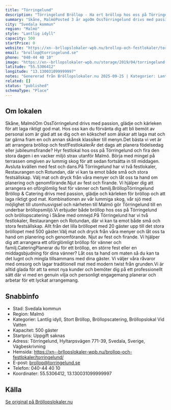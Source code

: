 ```yaml
---
title: "Törringelund"
description: "Törringelund Bröllop - Ha ert bröllop hos oss på Törringelund. Se vår fina Bröllopslokal. Skicka gärna en förfrågan så hjälper vi Er!"
summary: "Skåne, MalmöPosted 3 år agoOm OssTörringelund drivs med passion, glädje och kärleken för att laga riktigt god mat. Hos oss kan du förvänta dig att bli bemöt av personal som är glad att se dig och en…"
city: "Svedala kommun"
region: "Malmö"
style: "Lantlig idyll"
capacity: 500
startPrice: 0
website: "https://xn--brllopslokaler-wpb.nu/brollop-och-festlokaler/torringelund/"
email: "brollop@torringelund.se"
phone: "040-44 40 10"
image: "https://xn--brllopslokaler-wpb.nu/storage/2019/04/torringelund-brollopslokal-festlokal-brollop-festvaning-skane-2-visningsbild.webp"
latitude: "55.5306412"
longitude: "13.130031099999997"
notes: "Genererad från Bröllopslokaler.nu 2025-09-25 | Kategorier: Lantlig idyll, Stort Bröllop, Bröllopscatering, Bröllopslokal Vid Vatten"
related: []
status: "published"
schemaType: "Place"
---
```


## Om lokalen

Skåne, MalmöOm OssTörringelund drivs med passion, glädje och kärleken för att laga riktigt god mat. Hos oss kan du förvänta dig att bli bemöt av personal som är glad att se dig och en kökschef som älskar att laga mat och tar gärna fram en och annan skånsk klassiker till menyn.Det bästa vi vet är att arrangera bröllop och fest!FestlokalerÄr det dags att planera födelsedag eller jubileumsfirande? Hyr festlokal hos oss på Törringelund och fira den stora dagen i en vacker miljö strax utanför Malmö. Börja med mingel på terrassen omgiven av lummig skog för att sedan fortsätta in till middagen. Avsluta kvällen med fest och dans.På Törringelund har vi två festlokaler, Restaurangen och Rotundan, där vi kan ta emot både små och stora festsällskap. Välj mat och dryck från våra menyer och låt oss ta hand om planering och genomförande.Njut av fest och firande. Vi hjälper dig att arrangera en oförglömlig fest för vänner och familj.BröllopTörringelund Bröllop & Catering drivs med passion, glädje och kärleken för bröllop och att laga riktigt god mat. Kombinationen av vår lummiga skog, vår sjö med möjlighet till utomhusvigsel och närheten till Malmö gör Törringelund till en underbar bröllopsmiljö.Vi erbjuder både bröllop hos oss på Törringelund och bröllopscatering i Skåne med omnejd.På Törringelund har vi två festlokaler, Restaurangen och Rotundan, där vi kan ta emot både små och stora festsällskap. Allt från det lilla bröllopet med 20 gäster upp till det stora bröllopet med 500 gäster.Välj mat och dryck från våra menyer och låt oss ta hand om planering och genomförande. Njut av fest och firande. Vi hjälper dig att arrangera ett oförglömligt bröllop för vänner och familj.CateringPlanerar du för ett bröllop, en större fest eller en middagsbjudning för dina vänner? Låt oss ta hand om maten så du kan ta det lugnt och mingla tillsammans med dina gäster. Vi väljer våra råvaror med omsorg och lagar traditionell mat med modern twist från grunden.Vi är alltid glada för att ta emot nya kunder och bemöter dig på ett professionellt sätt där vi med en genuin vilja och personligt engagemang planerar och arbetar för ett lyckat arrangemang.

## Snabbinfo

- Stad: Svedala kommun
- Region: Malmö
- Kategorier: Lantlig idyll, Stort Bröllop, Bröllopscatering, Bröllopslokal Vid Vatten
- Kapacitet: 500 gäster
- Startpris: Uppgift saknas
- Adress: Törringelund, Hyltarpsvägen 771-39, Svedala, Sverige, Vägbeskrivning
- Hemsida: https://xn--brllopslokaler-wpb.nu/brollop-och-festlokaler/torringelund/
- E-post: brollop@torringelund.se
- Telefon: 040-44 40 10
- Koordinater: 55.5306412, 13.130031099999997

## Källa

[Se original på Bröllopslokaler.nu](https://xn--brllopslokaler-wpb.nu/brollop-och-festlokaler/torringelund/)
